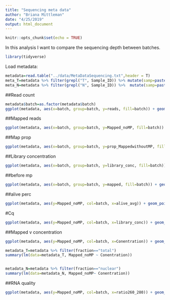 ```yaml
---
title: "Sequencing meta data"
author: "Briana Mittleman"
date: "4/25/2019"
output: html_document
---
```


```r
knitr::opts_chunk$set(echo = TRUE)
```
In this analysis I want to compare the sequencing depth between batches.  

```r
library(tidyverse)
```

Load metadata:  

```r
metadata=read.table("../data/MetaDataSequencing.txt",header = T)
meta_T=metadata %>% filter(grepl("T", Sample_ID)) %>% mutate(samp=paste("X", Sample_ID, sep=""))
meta_N=metadata %>% filter(grepl("N", Sample_ID)) %>%  mutate(samp=paste("X", Sample_ID, sep=""))
```

##Read count
```r
metadata$batch=as.factor(metadata$batch)
ggplot(metadata, aes(x=batch, group=batch, y=reads, fill=batch)) + geom_boxplot() + geom_jitter() + facet_grid(~fraction) + labs(title="Read count by batch")
```

##Mapped reads
```r
ggplot(metadata, aes(x=batch, group=batch, y=Mapped_noMP, fill=batch)) + geom_boxplot() + geom_jitter() + facet_grid(~fraction) + labs(title="Mapped reads by batch")
```

##Map prop

```r
ggplot(metadata, aes(x=batch, group=batch, y=prop_MappedwithoutMP, fill=batch)) + geom_boxplot() + geom_jitter() + facet_grid(~fraction) + labs(title="Proportion Mapped reads by batch")
```


##Library concentration  

```r
ggplot(metadata, aes(x=batch, group=batch, y=library_conc, fill=batch)) + geom_boxplot() + geom_jitter() + facet_grid(~fraction) + labs(title="Library concentrations by batch")
```

##before mp  

```r
ggplot(metadata, aes(x=batch, group=batch, y=mapped, fill=batch)) + geom_boxplot() + geom_jitter() + facet_grid(~fraction) + labs(title="Mapped reads before MP filter by batch")
```

##alive perc  

```r
ggplot(metadata, aes(y=Mapped_noMP, col=batch, x=alive_avg)) + geom_point()
```
#Cq  

```r
ggplot(metadata, aes(y=Mapped_noMP, col=batch, x=library_conc)) + geom_point() 
```

##Mapped v concentration

```r
ggplot(metadata, aes(y=Mapped_noMP, col=batch, x=Conentration)) + geom_point() + facet_grid(~fraction)

metadata_T=metadata %>% filter(fraction=="total")
summary(lm(data=metadata_T, Mapped_noMP ~ Conentration))


metadata_N=metadata %>% filter(fraction=="nuclear")
summary(lm(data=metadata_N, Mapped_noMP~ Conentration))
```

##RNA quality  

```r
ggplot(metadata, aes(y=Mapped_noMP, col=batch, x=ratio260_280)) + geom_point() + facet_grid(~fraction)

```

